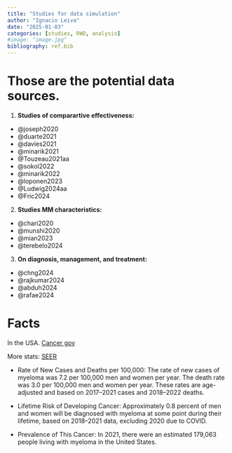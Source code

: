 ```yaml
---
title: "Studies for data simulation"
author: "Ignacio Leiva"
date: "2025-01-03"
categories: [studies, RWD, analysis]
#image: "image.jpg"
bibliography: ref.bib
---
```


# Those are the potential data sources.

1. **Studies of comparartive effectiveness:**

- @joseph2020
- @duarte2021
- @davies2021
- @minarik2021
- @Touzeau2021aa
- @sokol2022
- @minarik2022
- @loponen2023
- @Ludwig2024aa
- @Fric2024

2. **Studies MM characteristics:**

- @chari2020
- @munshi2020
- @mian2023
- @terebelo2024

3. **On diagnosis, management, and treatment:**

- @chng2024
- @rajkumar2024
- @abduh2024
- @rafae2024



# Facts

In the USA. [Cancer gov](https://seer.cancer.gov/statfacts/html/mulmy.html)

More stats: [SEER](https://seer.cancer.gov/statistics-network/explorer/application.html?site=89&data_type=1&graph_type=2&compareBy=sex&chk_sex_3=3&chk_sex_2=2&rate_type=2&race=1&age_range=1&stage=101&advopt_precision=1&advopt_show_ci=on&hdn_view=0&advopt_show_apc=on&advopt_display=2#resultsRegion0)

- Rate of New Cases and Deaths per 100,000: The rate of new cases of myeloma was 7.2 per 100,000 men and women per year. The death rate was 3.0 per 100,000 men and women per year. These rates are age-adjusted and based on 2017–2021 cases and 2018–2022 deaths.

- Lifetime Risk of Developing Cancer: Approximately 0.8 percent of men and women will be diagnosed with myeloma at some point during their lifetime, based on 2018–2021 data, excluding 2020 due to COVID.

- Prevalence of This Cancer: In 2021, there were an estimated 179,063 people living with myeloma in the United States.


